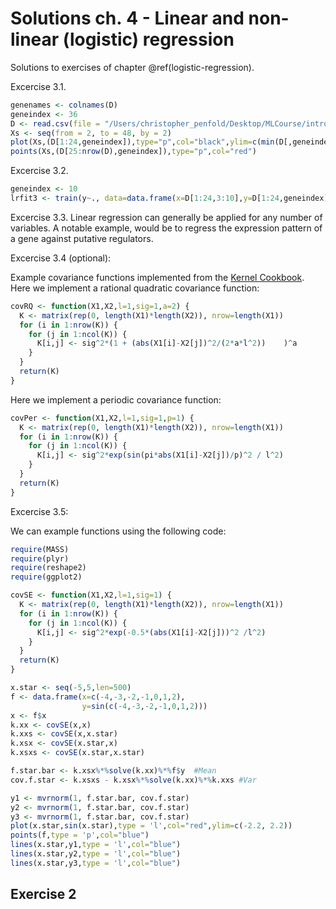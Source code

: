 # Solutions ch. 4 - Linear and non-linear (logistic) regression {#solutions-logistic-regression}

Solutions to exercises of chapter \@ref(logistic-regression).

Excercise 3.1.



```r
genenames <- colnames(D)
geneindex <- 36
D <- read.csv(file = "/Users/christopher_penfold/Desktop/MLCourse/intro-machine-learning/data/Arabidopsis/Arabidopsis_Botrytis_transpose.csv", header = TRUE, sep = ",", row.names=1)
Xs <- seq(from = 2, to = 48, by = 2)
plot(Xs,(D[1:24,geneindex]),type="p",col="black",ylim=c(min(D[,geneindex])-0.2, max(D[,geneindex]+0.2)),main=genenames[geneindex])
points(Xs,(D[25:nrow(D),geneindex]),type="p",col="red")
```

Excercise 3.2. 

```r
geneindex <- 10
lrfit3 <- train(y~., data=data.frame(x=D[1:24,3:10],y=D[1:24,geneindex]), method = "lm")
```

Excercise 3.3. Linear regression can generally be applied for any number of variables. A notable example, would be to regress the expression pattern of a gene against putative regulators.

Excercise 3.4 (optional): 

Example covariance functions implemented from the [Kernel Cookbook](http://www.cs.toronto.edu/~duvenaud/cookbook/). Here we implement a rational quadratic covariance function:

```r
covRQ <- function(X1,X2,l=1,sig=1,a=2) {
  K <- matrix(rep(0, length(X1)*length(X2)), nrow=length(X1))
  for (i in 1:nrow(K)) {
    for (j in 1:ncol(K)) {
      K[i,j] <- sig^2*(1 + (abs(X1[i]-X2[j])^2/(2*a*l^2))    )^a 
    }
  }
  return(K)
}
```

Here we implement a periodic covariance function:

```r
covPer <- function(X1,X2,l=1,sig=1,p=1) {
  K <- matrix(rep(0, length(X1)*length(X2)), nrow=length(X1))
  for (i in 1:nrow(K)) {
    for (j in 1:ncol(K)) {
      K[i,j] <- sig^2*exp(sin(pi*abs(X1[i]-X2[j])/p)^2 / l^2) 
    }
  }
  return(K)
}
```

Excercise 3.5:

We can example functions using the following code:

```r
require(MASS)
require(plyr)
require(reshape2)
require(ggplot2)

covSE <- function(X1,X2,l=1,sig=1) {
  K <- matrix(rep(0, length(X1)*length(X2)), nrow=length(X1))
  for (i in 1:nrow(K)) {
    for (j in 1:ncol(K)) {
      K[i,j] <- sig^2*exp(-0.5*(abs(X1[i]-X2[j]))^2 /l^2)
    }
  }
  return(K)
}
```

```r
x.star <- seq(-5,5,len=500)
f <- data.frame(x=c(-4,-3,-2,-1,0,1,2),
                y=sin(c(-4,-3,-2,-1,0,1,2)))
x <- f$x
k.xx <- covSE(x,x)
k.xxs <- covSE(x,x.star)
k.xsx <- covSE(x.star,x)
k.xsxs <- covSE(x.star,x.star)

f.star.bar <- k.xsx%*%solve(k.xx)%*%f$y  #Mean
cov.f.star <- k.xsxs - k.xsx%*%solve(k.xx)%*%k.xxs #Var

y1 <- mvrnorm(1, f.star.bar, cov.f.star)
y2 <- mvrnorm(1, f.star.bar, cov.f.star)
y3 <- mvrnorm(1, f.star.bar, cov.f.star)
plot(x.star,sin(x.star),type = 'l',col="red",ylim=c(-2.2, 2.2))
points(f,type = 'p',col="blue")
lines(x.star,y1,type = 'l',col="blue")
lines(x.star,y2,type = 'l',col="blue")
lines(x.star,y3,type = 'l',col="blue")
```


## Exercise 2


